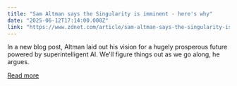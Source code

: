 ```yaml
---
title: "Sam Altman says the Singularity is imminent - here's why"
date: "2025-06-12T17:14:00.000Z"
link: "https://www.zdnet.com/article/sam-altman-says-the-singularity-is-imminent-heres-why/"
---
```


In a new blog post, Altman laid out his vision for a hugely prosperous future powered by superintelligent AI. We'll figure things out as we go along, he argues.

[Read more](https://www.zdnet.com/article/sam-altman-says-the-singularity-is-imminent-heres-why/)
